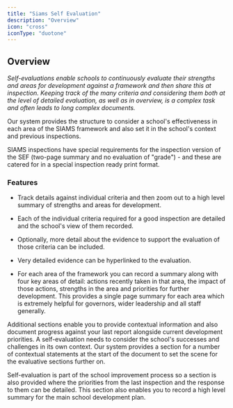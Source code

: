 ```yaml
---
title: "Siams Self Evaluation"
description: "Overview"
icon: "cross"
iconType: "duotone"
---
```



<ModuleCards />

## Overview

*Self-evaluations enable schools to continuously evaluate their strengths and areas for development against a framework
and then share this at inspection. Keeping track of the many criteria and considering them both at the level of detailed
evaluation, as well as in overview, is a complex task and often leads to long complex documents.*

Our system provides the structure to consider a school's effectiveness in each area of the SIAMS framework and also set
it in the school's context and previous inspections.

SIAMS inspections have special requirements for the inspection version of the SEF (two-page summary and no evaluation of
"grade") - and these are catered for in a special inspection ready print format.

### Features

* Track details against individual criteria and then zoom out to a high level summary of strengths and areas for
development.

* Each of the individual criteria required for a good inspection are detailed and the school's view of them recorded.

* Optionally, more detail about the evidence to support the evaluation of those criteria can be included.

* Very detailed evidence can be hyperlinked to the evaluation.

* For each area of the framework you can record a summary along with four key areas of detail: actions recently taken in
that area, the impact of those actions, strengths in the area and priorities for further development.
This provides a single page summary for each area which is extremely helpful for governors, wider leadership and all
staff generally.

Additional sections enable you to provide contextual information and also document progress against your last report
alongside current development priorities. A self-evaluation needs to consider the school's successes and challenges in
its own context. Our system provides a section for a number of contextual statements at the start of the document to set
the scene for the evaluative sections further on.

Self-evaluation is part of the school improvement process so a section is also provided where the priorities from the
last inspection and the response to them can be detailed. This section also enables you to record a high level summary
for the main school development plan.


<NextSteps/>
